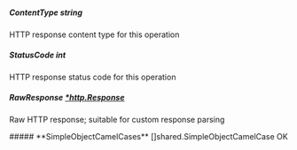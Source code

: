 
##### **ContentType** string
HTTP response content type for this operation

##### **StatusCode** int
HTTP response status code for this operation

##### **RawResponse** [*http.Response](https://pkg.go.dev/net/http#Response)
Raw HTTP response; suitable for custom response parsing

<Collapsible>
    ##### **SimpleObjectCamelCases** []shared.SimpleObjectCamelCase
    OK
    <Collapsible.Break/>
    <SimpleObjectCamelCase/>
</Collapsible>

